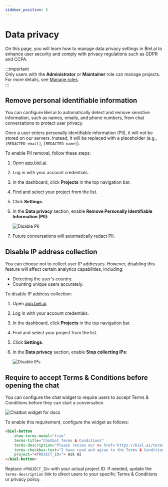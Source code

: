 ```yaml
---
sidebar_position: 8
---
```


# Data privacy

On this page, you will learn how to manage data privacy settings in Biel.ai to enhance user security and comply with privacy regulations such as GDPR and CCPA.

:::important  
Only users with the **Administrator** or **Maintainer** role can manage projects. For more details, see [Manage roles](roles.md).  
:::

## Remove personal identifiable information

You can configure Biel.ai to automatically detect and remove sensitive information, such as names, emails, and phone numbers, from chat conversations to protect user privacy.

Once a user enters personally identifiable information (PII), it will not be stored on our servers. Instead, it will be replaced with a placeholder (e.g., `[REDACTED-email]`, `[REDACTED-name]`).

To enable PII removal, follow these steps:

1. Open [app.biel.ai](https://app.biel.ai).
2. Log in with your account credentials.
3. In the dashboard, click **Projects** in the top navigation bar.
4. Find and select your project from the list.
5. Click **Settings**.
6. In the **Data privacy** section, enable **Remove Personally Identifiable Information (PII)**:

    ![Disable PII](./images/disable-pii.png)

7. Future conversations will automatically redact PII.

## Disable IP address collection

You can choose not to collect user IP addresses. However, disabling this feature will affect certain analytics capabilities, including:

- Detecting the user's country.
- Counting unique users accurately.

To disable IP address collection:

1. Open [app.biel.ai](https://app.biel.ai).
2. Log in with your account credentials.
3. In the dashboard, click **Projects** in the top navigation bar.
4. Find and select your project from the list.
5. Click **Settings**.
6. In the **Data privacy** section, enable **Stop collecting IPs**:

    ![Disable IPs](./images/disable-ip.png)

## Require to accept Terms & Conditions before opening the chat

You can configure the chat widget to require users to accept Terms & Conditions before they can start a conversation.

![Chatbot widget for docs](./images/accept-terms-and-conditions.png)

To enable this requirement, configure the widget as follows:

```html
<biel-button 
    show-terms-modal="true" 
    terms-title="Chatbot Terms & Conditions" 
    terms-description="Please review our <a href='https://biel.ai/terms' target='_blank' rel='noopener'>Terms & Conditions</a> before proceeding." 
    terms-checkbox-text="I have read and agree to the Terms & Conditions." 
    project="<PROJECT_ID>"> Ask AI
</biel-button>
```

Replace `<PROJECT_ID>` with your actual project ID. If needed, update the `terms-description` link to direct users to your specific Terms & Conditions or privacy policy.

